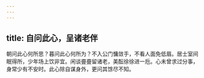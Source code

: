 ```yaml
---
---
---
```

title: 自问此心，呈诸老伴
---



朝问此心何所思？暮问此心何所为？不入公门慵敛手，不看人面免低眉。居士室间眠得所，少年场上饮非宜。闲谈亹亹留诸老，美酝徐徐进一卮。心未曾求过分事，身常少有不安时。此心除自谋身外，更问其馀尽不知。